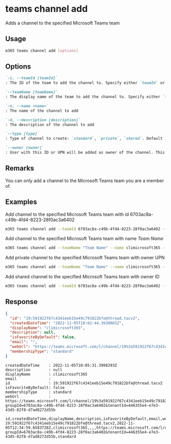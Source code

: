 
# teams channel add

Adds a channel to the specified Microsoft Teams team

## Usage

```sh
m365 teams channel add [options]
```

## Options

```md defintion-list
`-i, --teamId [teamId]`
: The ID of the team to add the channel to. Specify either `teamId` or `teamName` but not both

`--teamName [teamName]`
: The display name of the team to add the channel to. Specify either `teamId` or `teamName` but not both

`-n, --name <name>`
: The name of the channel to add

`-d, --description [description]`
: The description of the channel to add

`--type [type]`
: Type of channel to create: `standard`, `private`, `shared`. Default `standard`.

`--owner [owner]`
: User with this ID or UPN will be added as owner of the channel. This option is required when type is `private` or `shared`.
```

<Global />

## Remarks

You can only add a channel to the Microsoft Teams team you are a member of.

## Examples

Add channel to the specified Microsoft Teams team with id 6703ac8a-c49b-4fd4-8223-28f0ac3a6402

```sh
m365 teams channel add --teamId 6703ac8a-c49b-4fd4-8223-28f0ac3a6402 --name climicrosoft365 --description development
```

Add channel to the specified Microsoft Teams team with name _Team Name_

```sh
m365 teams channel add --teamName "Team Name" --name climicrosoft365 --description development
```

Add private channel to the specified Microsoft Teams team with owner UPN

```sh
m365 teams channel add --teamName "Team Name" --name climicrosoft365 --type private --owner john.doe@contoso.com
```

Add shared channel to the specified Microsoft Teams team with owner ID

```sh
m365 teams channel add --teamId 6703ac8a-c49b-4fd4-8223-28f0ac3a6402 --name climicrosoft365 --type shared --owner cc693a7d-4833-4911-a89a-f0fe6e49bf69
```

## Response

<Tabs>
  <TabItem value="JSON">

  ```json
  {
    "id": "19:591922f67c4341eeb15e49c791822bfe@thread.tacv2",
    "createdDateTime": "2022-11-05T10:02:44.3930065Z",
    "displayName": "climicrosoft365",
    "description": null,
    "isFavoriteByDefault": false,
    "email": "",
    "webUrl": "https://teams.microsoft.com/l/channel/19%3a591922f67c4341eeb15e49c791822bfe%40thread.tacv2/climicrosoft365?groupId=6703ac8a-c49b-4fd4-8223-28f0ac3a6402&tenantId=446355e4-e7e3-43d5-82f8-d7ad8272d55b",
    "membershipType": "standard"
  }
  ```

  </TabItem>
  <TabItem value="Text">

  ```text
  createdDateTime    : 2022-11-05T10:05:31.3998293Z
  description        : null
  displayName        : climicrosoft365
  email              :
  id                 : 19:591922f67c4341eeb15e49c791822bfe@thread.tacv2
  isFavoriteByDefault: false
  membershipType     : standard
  webUrl             : https://teams.microsoft.com/l/channel/19%3a591922f67c4341eeb15e49c791822bfe%40thread.tacv2/climicrosoft365?groupId=6703ac8a-c49b-4fd4-8223-28f0ac3a6402&tenantId=446355e4-e7e3-43d5-82f8-d7ad8272d55b
  ```

  </TabItem>
  <TabItem value="CSV">

  ```csv
  id,createdDateTime,displayName,description,isFavoriteByDefault,email,webUrl,membershipType
  19:591922f67c4341eeb15e49c791822bfe@thread.tacv2,2022-11-05T12:34:59.6583728Z,climicrosoft365,,,,https://teams.microsoft.com/l/channel/19%3a591922f67c4341eeb15e49c791822bfe%40thread.tacv2/climicrosoft365?groupId=6703ac8a-c49b-4fd4-8223-28f0ac3a6402&tenantId=446355e4-e7e3-43d5-82f8-d7ad8272d55b,standard
  ```

  </TabItem>
</Tabs>

